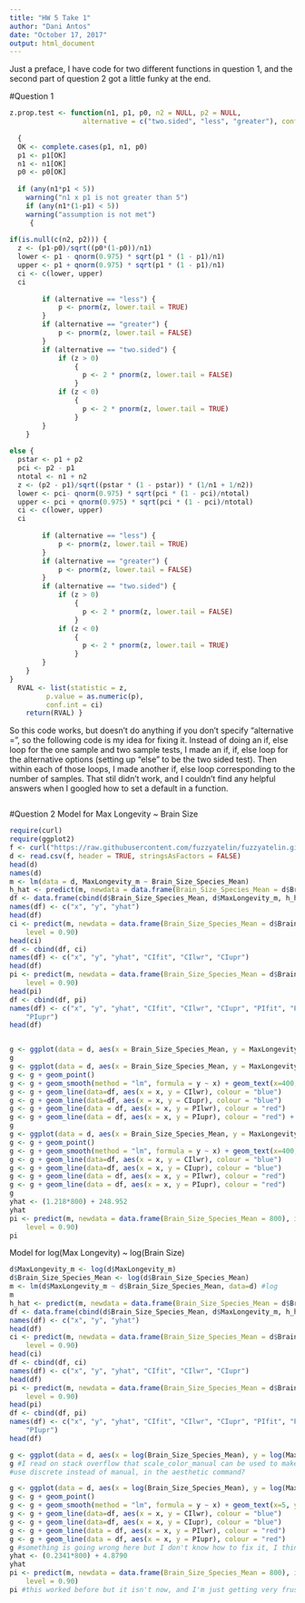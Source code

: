 ```yaml
---
title: "HW 5 Take 1"
author: "Dani Antos"
date: "October 17, 2017"
output: html_document
---
```

Just a preface, I have code for two different functions in question 1, and the second part of question 2 got a little funky at the end.

#Question 1
```r
z.prop.test <- function(n1, p1, p0, n2 = NULL, p2 = NULL,
                  alternative = c("two.sided", "less", "greater"), conf.level = 0.95)
  
  { 
  OK <- complete.cases(p1, n1, p0)
  p1 <- p1[OK]
  n1 <- n1[OK]
  p0 <- p0[OK]
  
  if (any(n1*p1 < 5))
	warning("n1 x p1 is not greater than 5")
    if (any(n1*(1-p1) < 5))
	warning("assumption is not met")
	 {
        
if(is.null(c(n2, p2))) {
  z <- (p1-p0)/sqrt((p0*(1-p0))/n1)
  lower <- p1 - qnorm(0.975) * sqrt(p1 * (1 - p1)/n1)
  upper <- p1 + qnorm(0.975) * sqrt(p1 * (1 - p1)/n1)
  ci <- c(lower, upper)
  ci
  
        if (alternative == "less") {
            p <- pnorm(z, lower.tail = TRUE)  
        }
        if (alternative == "greater") {
            p <- pnorm(z, lower.tail = FALSE)
        }
        if (alternative == "two.sided") {
            if (z > 0) 
                {
                  p <- 2 * pnorm(z, lower.tail = FALSE)
                } 
            if (z < 0) 
                {
                  p <- 2 * pnorm(z, lower.tail = TRUE)
                } 
        }
    }
    
else {
  pstar <- p1 + p2
  pci <- p2 - p1
  ntotal <- n1 + n2
  z <- (p2 - p1)/sqrt((pstar * (1 - pstar)) * (1/n1 + 1/n2))
  lower <- pci- qnorm(0.975) * sqrt(pci * (1 - pci)/ntotal)
  upper <- pci + qnorm(0.975) * sqrt(pci * (1 - pci)/ntotal)
  ci <- c(lower, upper)
  ci
  
        if (alternative == "less") {
            p <- pnorm(z, lower.tail = TRUE)  
        }
        if (alternative == "greater") {
            p <- pnorm(z, lower.tail = FALSE)
        }
        if (alternative == "two.sided") {
            if (z > 0) 
                {
                  p <- 2 * pnorm(z, lower.tail = FALSE)
                } 
            if (z < 0) 
                {
                  p <- 2 * pnorm(z, lower.tail = TRUE)
                } 
        }
    }   
}
  RVAL <- list(statistic = z,
		 p.value = as.numeric(p),
		 conf.int = ci)
    return(RVAL) }
```
So this code works, but doesn't do anything if you don't specify "alternative =", so the following code is my idea for fixing it. Instead of doing an if, else loop for the one sample and two sample tests, I made an if, if, else loop for the alternative options (setting up "else" to be the two sided test). Then within each of those loops, I made another if, else loop corresponding to the number of samples. That stil didn't work, and I couldn't find any helpful answers when I googled how to set a default in a function.
```r

```


#Question 2
Model for Max Longevity ~ Brain Size
```r
require(curl)
require(ggplot2)
f <- curl("https://raw.githubusercontent.com/fuzzyatelin/fuzzyatelin.github.io/master/AN597_Fall17/KamilarAndCooperData.csv")
d <- read.csv(f, header = TRUE, stringsAsFactors = FALSE)
head(d)
names(d)
m <- lm(data = d, MaxLongevity_m ~ Brain_Size_Species_Mean)
h_hat <- predict(m, newdata = data.frame(Brain_Size_Species_Mean = d$Brain_Size_Species_Mean))
df <- data.frame(cbind(d$Brain_Size_Species_Mean, d$MaxLongevity_m, h_hat))
names(df) <- c("x", "y", "yhat")
head(df)
ci <- predict(m, newdata = data.frame(Brain_Size_Species_Mean = d$Brain_Size_Species_Mean), interval = "confidence", 
    level = 0.90) 
head(ci)
df <- cbind(df, ci)
names(df) <- c("x", "y", "yhat", "CIfit", "CIlwr", "CIupr")
head(df)
pi <- predict(m, newdata = data.frame(Brain_Size_Species_Mean = d$Brain_Size_Species_Mean), interval = "prediction", 
    level = 0.90) 
head(pi)
df <- cbind(df, pi)
names(df) <- c("x", "y", "yhat", "CIfit", "CIlwr", "CIupr", "PIfit", "PIlwr", 
    "PIupr")
head(df)


g <- ggplot(data = d, aes(x = Brain_Size_Species_Mean, y = MaxLongevity_m)) + geom_point() + geom_smooth(method = "lm", formula = y ~ x) + geom_text(x=400, y=400, aes(label = "1.218x + 248.952")) + geom_line(data=df, aes(x = x, y = CIlwr)) + geom_line(data=df, aes(x = x, y = CIupr)) + geom_line(data = df, aes(x = x, y = PIlwr)) + geom_line(data = df, aes(x = x, y = PIupr)) + scale_color_manual("", breaks = c("CIUpper", "CILower", "PIUpper", "PILower"), values = c("CIUpper"="blue", "CILower"="blue", "PIUpper"="red", "PILower"="red")) #I read on stack overflow that scale_color_manual can be used to make a legend so I wrote my ggplot code exactly like the example did, and the only thing that changed was the color of my lines
g
g <- ggplot(data = d, aes(x = Brain_Size_Species_Mean, y = MaxLongevity_m))
g <- g + geom_point()
g <- g + geom_smooth(method = "lm", formula = y ~ x) + geom_text(x=400, y=400, aes(label = "1.218x + 248.952"))
g <- g + geom_line(data=df, aes(x = x, y = CIlwr), colour = "blue")
g <- g + geom_line(data=df, aes(x = x, y = CIupr), colour = "blue")
g <- g + geom_line(data = df, aes(x = x, y = PIlwr), colour = "red")
g <- g + geom_line(data = df, aes(x = x, y = PIupr), colour = "red") + legend("right", c("CILower","CIUpper","PILower","PIUpper")) #you used this in Module 13, and I know you weren't using ggplot but I couldn't get anything else to work so I tried it here as well.
g
g <- ggplot(data = d, aes(x = Brain_Size_Species_Mean, y = MaxLongevity_m))
g <- g + geom_point()
g <- g + geom_smooth(method = "lm", formula = y ~ x) + geom_text(x=400, y=400, aes(label = "1.218x + 248.952"))
g <- g + geom_line(data=df, aes(x = x, y = CIlwr), colour = "blue")
g <- g + geom_line(data=df, aes(x = x, y = CIupr), colour = "blue")
g <- g + geom_line(data = df, aes(x = x, y = PIlwr), colour = "red")
g <- g + geom_line(data = df, aes(x = x, y = PIupr), colour = "red")
g
yhat <- (1.218*800) + 248.952
yhat
pi <- predict(m, newdata = data.frame(Brain_Size_Species_Mean = 800), interval = "prediction", 
    level = 0.90)
pi
```

Model for log(Max Longevity) ~ log(Brain Size)
```r
d$MaxLongevity_m <- log(d$MaxLongevity_m)
d$Brain_Size_Species_Mean <- log(d$Brain_Size_Species_Mean)
m <- lm(d$MaxLongevity_m ~ d$Brain_Size_Species_Mean, data=d) #log
m
h_hat <- predict(m, newdata = data.frame(Brain_Size_Species_Mean = d$Brain_Size_Species_Mean))
df <- data.frame(cbind(d$Brain_Size_Species_Mean, d$MaxLongevity_m, h_hat))
names(df) <- c("x", "y", "yhat")
head(df)
ci <- predict(m, newdata = data.frame(Brain_Size_Species_Mean = d$Brain_Size_Species_Mean), interval = "confidence", 
    level = 0.90) 
head(ci)
df <- cbind(df, ci)
names(df) <- c("x", "y", "yhat", "CIfit", "CIlwr", "CIupr")
head(df)
pi <- predict(m, newdata = data.frame(Brain_Size_Species_Mean = d$Brain_Size_Species_Mean), interval = "prediction", 
    level = 0.90) 
head(pi)
df <- cbind(df, pi)
names(df) <- c("x", "y", "yhat", "CIfit", "CIlwr", "CIupr", "PIfit", "PIlwr", 
    "PIupr")
head(df)

g <- ggplot(data = d, aes(x = log(Brain_Size_Species_Mean), y = log(MaxLongevity_m))) + geom_point() + geom_smooth(method = "lm", formula = y ~ x) + geom_text(x=5, y=5.5, aes(label = "0.2341x + 4.8790")) + geom_line(data=df, aes(x = x, y = CIlwr)) + geom_line(data=df, aes(x = x, y = CIupr)) + geom_line(data = df, aes(x = x, y = PIlwr)) + geom_line(data = df, aes(x = x, y = PIupr)) + scale_color_manual("", breaks = c("CIUpper", "CILower", "PIUpper", "PILower"), values = c("CIUpper"="blue", "CILower"="blue", "PIUpper"="red", "PILower"="red"))
g #I read on stack overflow that scale_color_manual can be used to make a legend so I wrote my ggplot code exactly like the example did, and the only thing that changed was the color of my lines #can't use this because the lines aren't actually part of  the dataset
#use discrete instead of manual, in the aesthetic command?

g <- ggplot(data = d, aes(x = log(Brain_Size_Species_Mean), y = log(MaxLongevity_m)))
g <- g + geom_point()
g <- g + geom_smooth(method = "lm", formula = y ~ x) + geom_text(x=5, y=5.5, aes(label = "0.2341x + 4.8790"))
g <- g + geom_line(data=df, aes(x = x, y = CIlwr), colour = "blue")
g <- g + geom_line(data=df, aes(x = x, y = CIupr), colour = "blue")
g <- g + geom_line(data = df, aes(x = x, y = PIlwr), colour = "red")
g <- g + geom_line(data = df, aes(x = x, y = PIupr), colour = "red")
g #something is going wrong here but I don't know how to fix it, I think I've gone through every step of my code.
yhat <- (0.2341*800) + 4.8790
yhat
pi <- predict(m, newdata = data.frame(Brain_Size_Species_Mean = 800), interval = "prediction", 
    level = 0.90)
pi #this worked before but it isn't now, and I'm just getting very frustrated after working on this for over 6 hours so I'm leaving it here.
```

